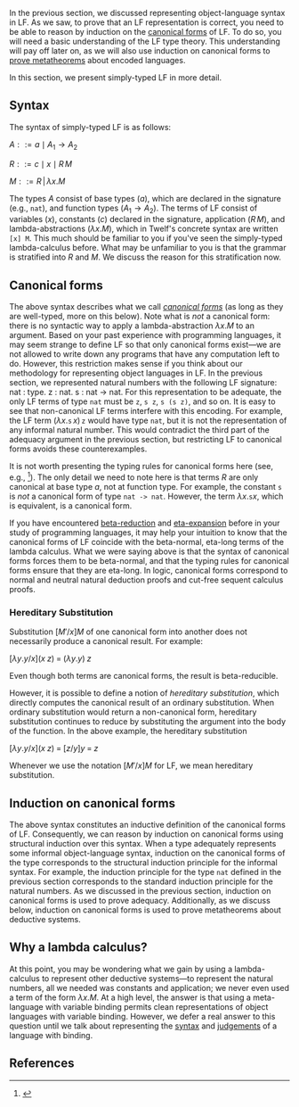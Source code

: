 {{proving metatheorems
   |prev= Representing the syntax of the natural numbers
   |prevname= Representing syntax
   |next=Representing the judgements of the natural numbers
   |nextname= Representing judgements}}

In the previous section, we discussed representing object-language syntax in LF.  As we saw, to prove that an LF representation is correct, you need to be able to reason by induction on the [[canonical form]]s of LF.  To do so, you will need a basic understanding of the LF type theory.  This understanding will pay off later on, as we will also use induction on canonical forms to [[Proving metatheorems:Proving totality assertions about the natural numbers|prove metatheorems]] about encoded languages.

In this section, we present simply-typed LF in more detail.  

==Syntax==

The syntax of simply-typed LF is as follows:

<math>
A ::= a \mid A_1 \rightarrow A_2 
</math>

<math>
R ::= c \mid x \mid R \, M 
</math>

<math>
M ::= R \, | \, \lambda x.M
</math>

The types <math>\texttt{}A</math> consist of base types (<math>\texttt{}a</math>), which are declared in the signature (e.g., <tt>nat</tt>), and function types (<math>\texttt{}A_1 \rightarrow A_2</math>).  The terms of LF consist of variables (<math>\texttt{}x</math>), constants (<math>\texttt{}c</math>) declared in the signature, application (<math>\texttt{}R \, M</math>), and lambda-abstractions (<math>\texttt{}\lambda x.M</math>), which in Twelf's concrete syntax are written <tt>[x] M</tt>.  This much should be familiar to you if you've seen the simply-typed lambda-calculus before.  What may be unfamiliar to you is that the grammar is stratified into <math>\texttt{}R</math> and <math>\texttt{}M</math>.  We discuss the reason for this stratification now.

==Canonical forms==

The above syntax describes what we call ''[[canonical form]]s'' (as long as they are well-typed, more on this below).  Note what is ''not'' a canonical form: there is no syntactic way to apply a lambda-abstraction <math>\texttt{}\lambda x.M</math> to an argument.  Based on your past experience with programming languages, it may seem strange to define LF so that only canonical forms exist—we are not allowed to write down any programs that have any computation left to do.  However, this restriction makes sense if you think about our methodology for representing object languages in LF.  In the previous section, we represented natural numbers with the following LF signature:
<twelf>
nat : type.
z   : nat.
s   : nat -> nat.
</twelf>
For this representation to be adequate, the only LF terms of type <tt>nat</tt> must be <tt>z</tt>, <tt>s z</tt>, <tt>s (s z)</tt>, and so on.  It is easy to see that non-canonical LF terms interfere with this encoding.  For example, the LF term <math>(\lambda x. \texttt{s} \, x) \, \texttt{z}</math> would have type <tt>nat</tt>, but it is not the representation of any informal natural number. This would contradict the third part of the adequacy argument in the previous section, but restricting LF to canonical forms avoids these counterexamples.  

It is not worth presenting the typing rules for canonical forms here (see, e.g., <ref>{{bibtex:hl07mechanizing}}</ref>).  The only detail we need to note here is that terms <math>\texttt{}R</math> are only canonical at base type <math>\texttt{}a</math>, not at function type.  For example, the constant <tt>s</tt> is ''not'' a canonical form of type <tt>nat -> nat</tt>.  However, the term <math>\lambda x.\texttt{s} x</math>, which is equivalent, is a canonical form.  

If you have encountered [[beta-reduction]] and [[eta-expansion]] before in your study of programming languages, it may help your intuition to know that the canonical forms of LF coincide with the beta-normal, eta-long terms of the lambda calculus.  What we were saying above is that the syntax of canonical forms forces them to be beta-normal,  and that the typing rules for canonical forms ensure that they are eta-long.  In logic, canonical forms correspond to normal and neutral natural deduction proofs and cut-free sequent calculus proofs.

=== Hereditary Substitution ===

Substitution <math>\mathsf{}[M'/x]M</math> of one canonical form into another does not necessarily produce a canonical result.  For example:

<math>\mathsf{}[\lambda y.y/x](x \; z)  \; = \;(\lambda y.y) \; z</math>

Even though both terms are canonical forms, the result is beta-reducible.  

However, it is possible to define a notion of ''hereditary substitution'', which directly computes the canonical result of an ordinary substitution.  When ordinary substitution would return a non-canonical form, hereditary substitution continues to reduce by substituting the argument into the body of the function.  In the above example, the hereditary substitution 

<math>\mathsf{}[\lambda y.y/x](x \; z)  \; = \; [z/y] y \; = \; z </math>

Whenever we use the notation <math>\mathsf{}[M'/x]M</math> for LF, we mean hereditary substitution.

==Induction on canonical forms==

The above syntax constitutes an inductive definition of the canonical forms of LF.  Consequently, we can reason by induction on canonical forms using structural induction over this syntax.  When a type adequately represents some informal object-language syntax, induction on the canonical forms of the type corresponds to the structural induction principle for the informal syntax. For example, the induction principle for the type <tt>nat</tt> defined in the previous section corresponds to the standard induction principle for the natural numbers.  As we discussed in the previous section, induction on canonical forms is used to prove adequacy.  Additionally, as we discuss below, induction on canonical forms is used to prove metatheorems about deductive systems.

==Why a lambda calculus?==

At this point, you may be wondering what we gain by using a lambda-calculus to represent other deductive systems—to represent the natural numbers, all we needed was constants and application; we never even used a term of the form <math>\texttt{}\lambda x.M</math>.  At a high level, the answer is that using a meta-language with variable binding permits clean representations of object languages with variable binding. However, we defer a real answer to this question until we talk about representing the [[Proving metatheorems:representing the syntax of the STLC|syntax]] and [[Proving metatheorems:Representing the judgements of the STLC|judgements]] of a language with binding.

== References ==

<references/>

{{proving metatheorems
   |prev= Representing the syntax of the natural numbers
   |prevname= Representing syntax
   |next=Representing the judgements of the natural numbers
   |nextname= Representing judgements}}